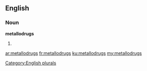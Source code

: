 ==English==

===Noun===
'''metallodrugs'''

# {{plural of|[[metallodrug]]}}

[[Category:English plurals]]

[[ar:metallodrugs]]
[[fr:metallodrugs]]
[[ku:metallodrugs]]
[[my:metallodrugs]]